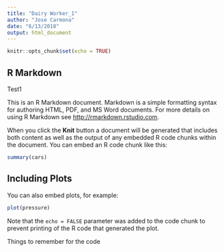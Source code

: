 ```yaml
---
title: "Dairy Worker_1"
author: "Jose Carmona"
date: "6/13/2018"
output: html_document
---
```


```r
knitr::opts_chunk$set(echo = TRUE)
```

## R Markdown
Test1

This is an R Markdown document. Markdown is a simple formatting syntax for authoring HTML, PDF, and MS Word documents. For more details on using R Markdown see <http://rmarkdown.rstudio.com>.

When you click the **Knit** button a document will be generated that includes both content as well as the output of any embedded R code chunks within the document. You can embed an R code chunk like this:

```r
summary(cars)
```

## Including Plots

You can also embed plots, for example:

```r
plot(pressure)
```

Note that the `echo = FALSE` parameter was added to the code chunk to prevent printing of the R code that generated the plot.


Things to remember for the code
